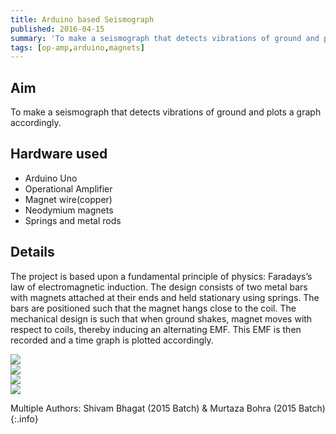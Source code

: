 ```yaml
---
title: Arduino based Seismograph
published: 2016-04-15
summary: 'To make a seismograph that detects vibrations of ground and plots a graph accordingly.'
tags: [op-amp,arduino,magnets]
---
```


## Aim 
To make a seismograph that detects vibrations of ground and plots a graph accordingly.


## Hardware used
- Arduino Uno
- Operational Amplifier
- Magnet wire(copper)
- Neodymium magnets
- Springs and metal rods

## Details
The project is based upon a fundamental principle of physics: Faradays’s law of electromagnetic induction. The design consists of two metal bars with magnets attached at their ends and held stationary using springs. The bars are positioned such that the magnet hangs close to the coil. The mechanical design is such that when ground shakes, magnet moves with respect to coils, thereby inducing an alternating EMF. This EMF is then recorded and a time graph is plotted accordingly.

<div class="swiper swiper-demo">
  <div class="swiper__wrapper">
    <div class="swiper__slide"><img class="image image" src="{{site.baseurl}}/assets/images/blog/thumbnails/Arduino based Seismograph.png"/></div>
    <div class="swiper__slide"><img class="image image" src="{{site.baseurl}}/assets/images/blog/Seismograph/1.png"/></div>
    <div class="swiper__slide"><img class="image image" src="{{site.baseurl}}/assets/images/blog/Seismograph/2.png"/></div>
    <div class="swiper__slide"><img class="image image" src="{{site.baseurl}}/assets/images/blog/Seismograph/2.png"/></div>
  </div>
  <div class="swiper__button swiper__button--prev fas fa-chevron-left"></div>
  <div class="swiper__button swiper__button--next fas fa-chevron-right"></div>
</div>

<style>
.swiper-demo {
  height: auto;
}
</style>
<script>
{%- include scripts/lib/swiper.js -%}
var SOURCES = window.TEXT_VARIABLES.sources;
window.Lazyload.js(SOURCES.jquery, function() {
  $('.swiper-demo').swiper();
});
</script>



<EmbedItem url='https://www.youtube.com/embed/aRBLiYrYQns' />

Multiple Authors: Shivam Bhagat (2015 Batch) & Murtaza Bohra (2015 Batch)
{:.info}